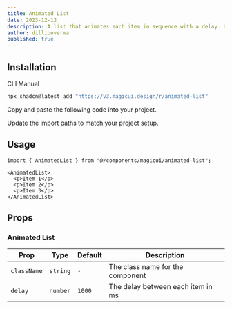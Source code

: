 ```yaml
---
title: Animated List
date: 2023-12-12
description: A list that animates each item in sequence with a delay. Used to showcase notifications or events on your landing page.
author: dillionverma
published: true
---
```


<ComponentPreview name="animated-list-demo" />

## Installation

<Tabs defaultValue="cli">

<TabsList>
  <TabsTrigger value="cli">CLI</TabsTrigger>
  <TabsTrigger value="manual">Manual</TabsTrigger>
</TabsList>
<TabsContent value="cli">

```bash
npx shadcn@latest add "https://v3.magicui.design/r/animated-list"
```

</TabsContent>

<TabsContent value="manual">

<Steps>

<Step>Copy and paste the following code into your project.</Step>

<ComponentSource name="animated-list" />

<Step>Update the import paths to match your project setup.</Step>

</Steps>

</TabsContent>

</Tabs>

## Usage

```tsx
import { AnimatedList } from "@/components/magicui/animated-list";
```

```tsx
<AnimatedList>
  <p>Item 1</p>
  <p>Item 2</p>
  <p>Item 3</p>
</AnimatedList>
```

## Props

### Animated List

| Prop        | Type     | Default | Description                       |
| ----------- | -------- | ------- | --------------------------------- |
| `className` | `string` | `-`     | The class name for the component  |
| `delay`     | `number` | `1000`  | The delay between each item in ms |
